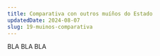 ---
title: Comparativa con outros muíños do Estado
updatedDate: 2024-08-07
slug: 19-muinos-comparativa
---

BLA BLA BLA

